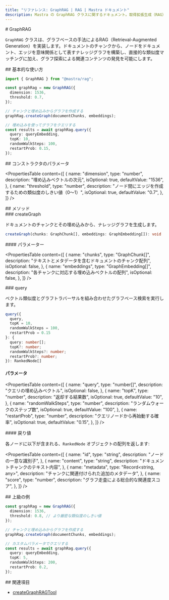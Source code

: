 ```yaml
---
title: "リファレンス: GraphRAG | RAG | Mastra ドキュメント"
description: Mastra の GraphRAG クラスに関するドキュメント。取得拡張生成（RAG）におけるグラフベースの手法を実装しています。
---
```


<div id="graphrag">
  # GraphRAG
</div>

`GraphRAG` クラスは、グラフベースの手法によるRAG（Retrieval-Augmented Generation）を実装します。ドキュメントのチャンクから、ノードをドキュメント、エッジを意味関係として表すナレッジグラフを構築し、直接的な類似度マッチングに加え、グラフ探索による関連コンテンツの発見を可能にします。

<div id="basic-usage">
  ## 基本的な使い方
</div>

```typescript
import { GraphRAG } from "@mastra/rag";

const graphRag = new GraphRAG({
  dimension: 1536,
  threshold: 0.7,
});

// チャンクと埋め込みからグラフを作成する
graphRag.createGraph(documentChunks, embeddings);

// 埋め込みを使ってグラフをクエリする
const results = await graphRag.query({
  query: queryEmbedding,
  topK: 10,
  randomWalkSteps: 100,
  restartProb: 0.15,
});
```


<div id="constructor-parameters">
  ## コンストラクタのパラメータ
</div>

<PropertiesTable
  content={[
    {
      name: "dimension",
      type: "number",
      description: "埋め込みベクトルの次元",
      isOptional: true,
      defaultValue: "1536",
    },
    {
      name: "threshold",
      type: "number",
      description:
        "ノード間にエッジを作成するための類似度のしきい値（0〜1）",
      isOptional: true,
      defaultValue: "0.7",
    },
  ]}
/>

<div id="methods">
  ## メソッド
</div>

<div id="creategraph">
  ### createGraph
</div>

ドキュメントのチャンクとその埋め込みから、ナレッジグラフを生成します。

```typescript
createGraph(chunks: GraphChunk[], embeddings: GraphEmbedding[]): void
```


<div id="parameters">
  #### パラメーター
</div>

<PropertiesTable
  content={[
    {
      name: "chunks",
      type: "GraphChunk[]",
      description: "テキストとメタデータを含むドキュメントのチャンク配列",
      isOptional: false,
    },
    {
      name: "embeddings",
      type: "GraphEmbedding[]",
      description: "各チャンクに対応する埋め込みベクトルの配列",
      isOptional: false,
    },
  ]}
/>

<div id="query">
  ### query
</div>

ベクトル類似度とグラフトラバーサルを組み合わせたグラフベース検索を実行します。

```typescript
query({
  query,
  topK = 10,
  randomWalkSteps = 100,
  restartProb = 0.15
}: {
  query: number[];
  topK?: number;
  randomWalkSteps?: number;
  restartProb?: number;
}): RankedNode[]
```


#### パラメータ

<PropertiesTable
  content={[
    {
      name: "query",
      type: "number[]",
      description: "クエリの埋め込みベクトル",
      isOptional: false,
    },
    {
      name: "topK",
      type: "number",
      description: "返却する結果数",
      isOptional: true,
      defaultValue: "10",
    },
    {
      name: "randomWalkSteps",
      type: "number",
      description: "ランダムウォークのステップ数",
      isOptional: true,
      defaultValue: "100",
    },
    {
      name: "restartProb",
      type: "number",
      description: "クエリノードから再始動する確率",
      isOptional: true,
      defaultValue: "0.15",
    },
  ]}
/>

<div id="returns">
  #### 戻り値
</div>

各ノードに以下が含まれる、`RankedNode` オブジェクトの配列を返します:

<PropertiesTable
  content={[
    {
      name: "id",
      type: "string",
      description: "ノードの一意な識別子",
    },
    {
      name: "content",
      type: "string",
      description: "ドキュメントチャンクのテキスト内容",
    },
    {
      name: "metadata",
      type: "Record<string, any>",
      description: "チャンクに関連付けられた追加のメタデータ",
    },
    {
      name: "score",
      type: "number",
      description: "グラフ走査による総合的な関連度スコア",
    },
  ]}
/>

<div id="advanced-example">
  ## 上級の例
</div>

```typescript
const graphRag = new GraphRAG({
  dimension: 1536,
  threshold: 0.8, // より厳密な類似度のしきい値
});

// チャンクと埋め込みからグラフを作成する
graphRag.createGraph(documentChunks, embeddings);

// カスタムパラメータでクエリする
const results = await graphRag.query({
  query: queryEmbedding,
  topK: 5,
  randomWalkSteps: 200,
  restartProb: 0.2,
});
```


<div id="related">
  ## 関連項目
</div>

- [createGraphRAGTool](../tools/graph-rag-tool)